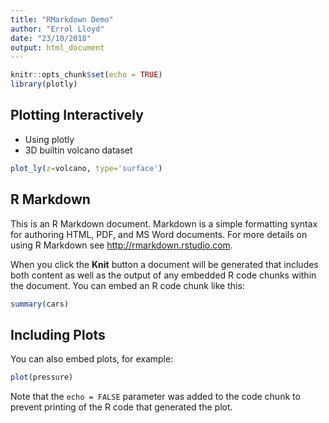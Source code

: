 ```yaml
---
title: "RMarkdown Demo"
author: "Errol Lloyd"
date: "23/10/2018"
output: html_document
---
```


```r
knitr::opts_chunk$set(echo = TRUE)
library(plotly)
```

## Plotting Interactively

* Using plotly
* 3D builtin volcano dataset

```r
plot_ly(z=volcano, type='surface')
```

## R Markdown

This is an R Markdown document. Markdown is a simple formatting syntax for authoring HTML, PDF, and MS Word documents. For more details on using R Markdown see <http://rmarkdown.rstudio.com>.

When you click the **Knit** button a document will be generated that includes both content as well as the output of any embedded R code chunks within the document. You can embed an R code chunk like this:

```r
summary(cars)
```

## Including Plots

You can also embed plots, for example:

```r
plot(pressure)
```

Note that the `echo = FALSE` parameter was added to the code chunk to prevent printing of the R code that generated the plot.
